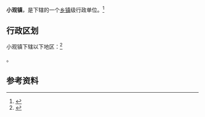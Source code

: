 {{中国乡级行政区|37/10/81/108/000}}

'''小观镇'''，是{{PRC admin/fullname|37/10/81/108/000|3}}下辖的一个[[乡镇|乡镇]]级行政单位。<ref>{{PRC admin/ref sgc|{{PRC admin/parent|37/10/81/108/000}}}}</ref>

== 行政区划 ==

小观镇下辖以下地区：<ref>{{PRC admin/ref sgc|37/10/81/108/000}}</ref>

{{PRC admin/children|37/10/81/108/000}}。

== 参考资料 ==

{{reflist}}

{{行政区划小作品}}
{{PRC admin/navcat|37/10/81/108/000}}